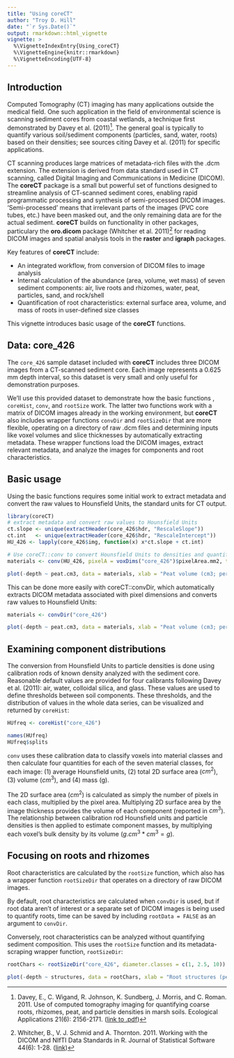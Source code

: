 ---
title: "Using coreCT"
author: "Troy D. Hill"
date: "`r Sys.Date()`"
output: rmarkdown::html_vignette
vignette: >
  %\VignetteIndexEntry{Using_coreCT}
  %\VignetteEngine{knitr::rmarkdown}
  %\VignetteEncoding{UTF-8}
---

## Introduction 

Computed Tomography (CT) imaging has many applications outside the medical field. One such application in the field of environmental science is scanning sediment cores from coastal wetlands, a technique first demonstrated by Davey et al. (2011)^[Davey, E., C. Wigand, R. Johnson, K. Sundberg, J. Morris, and C. Roman. 2011. Use of computed tomography imaging for quantifying coarse roots, rhizomes, peat, and particle densities in marsh soils. Ecological Applications 21(6): 2156-2171. 
([link to .pdf](https://www.researchgate.net/profile/Cathleen_Wigand/publication/51662596_Use_of_computed_tomography_imaging_for_quantifying_coarse_roots_rhizomes_peat_and_particle_densities_in_marsh_soils/links/545a34ce0cf2cf5164843a60.pdf))]. The general goal is typically to quantify various soil/sediment components (particles, sand, water, roots) based on their densities; see sources citing Davey et al. (2011) for specific applications.

CT scanning produces large matrices of metadata-rich files with the .dcm extension. The extension is derived from data standard used in CT scanning, called Digital Imaging and Communications in Medicine (DICOM). The **coreCT** package is a small but powerful set of functions designed to streamline analysis of CT-scanned sediment cores, enabling rapid programmatic processing and synthesis of semi-processed DICOM images. 'Semi-processed' means that irrelevant parts of the images (PVC core tubes, etc.) have been masked out, and the only remaining data are for the actual sediment. **coreCT** builds on functionality in other packages, particulary the **oro.dicom** package (Whitcher et al. 2011)^[Whitcher, B., V. J. Schmid and A. Thornton. 2011. Working with the DICOM and NIfTI Data Standards in R. Journal of Statistical Software 44(6): 1-28. 
([link](http://www.jstatsoft.org/v44/i06))] for reading DICOM images and spatial analysis tools in the **raster** and **igraph** packages.

Key features of **coreCT** include:

- An integrated workflow, from conversion of DICOM files to image analysis
- Internal calculation of the abundance (area, volume, wet mass) of seven sediment components: air, live roots and rhizomes, water, peat, particles, sand, and rock/shell
- Quantification of root characteristics: external surface area, volume, and mass of roots in user-defined size classes

This vignette introduces basic usage of the **coreCT** functions.

## Data: core_426

The <code>core_426</code> sample dataset included with **coreCT** includes three DICOM images from a CT-scanned sediment core. Each image represents a 0.625 mm depth interval, so this dataset is very small and only useful for demonstration purposes. 

We'll use this provided dataset to demonstrate how the basic functions , <code>coreHist</code>, <code>conv</code>, and <code>rootSize</code> work. The latter two functions work with a matrix of DICOM images already in the working environment, but **coreCT** also includes wrapper functions <code>convDir</code> and <code>rootSizeDir</code> that are more flexible, operating on a directory of raw .dcm files and determining inputs like voxel volumes and slice thicknesses by automatically extracting metadata. These wrapper functions load the DICOM images, extract relevant metadata, and analyze the images for components and root characteristics.

## Basic usage

Using the basic functions requires some initial work to extract metadata and convert the raw values to Hounsfield Units, the standard units for CT output.

```{r, echo = FALSE, message=FALSE, warning=FALSE, results = "hide"}
library(coreCT)
# extract metadata and convert raw values to Hounsfield Units
ct.slope <- unique(extractHeader(core_426$hdr, "RescaleSlope"))
ct.int   <- unique(extractHeader(core_426$hdr, "RescaleIntercept")) 
HU_426 <- lapply(core_426$img, function(x) x*ct.slope + ct.int)

# Use coreCT::conv to convert Hounsfield Units to densities and quantify component masses, volumes
materials <- conv(HU_426, pixelA = voxDims("core_426")$pixelArea.mm2, thickness = voxDims("core_426")$thickness.mm)

plot(-depth ~ peat.cm3, data = materials, xlab = "Peat volume (cm3; per slice)", ylab = "Depth (cm)")
```


This can be done more easily with coreCT::convDir, which automatically extracts DICOM metadata associated with pixel dimensions and converts raw values to Hounsfield Units:

```{r, message=FALSE, warning=FALSE, results = "hide"}
materials <- convDir("core_426")

plot(-depth ~ peat.cm3, data = materials, xlab = "Peat volume (cm3; per slice)", ylab = "Depth (cm)")
```


## Examining component distributions
 
The conversion from Hounsfield Units to particle densities is done using calibration rods of known density analyzed with the sediment core. Reasonable default values are provided for four calibrants following Davey et al. (2011): air, water, colloidal silica, and glass. These values are used to define thresholds between soil components. These thresholds, and the distribution of values in the whole data series, can be visualized and returned by <code>coreHist</code>:


```{r, message=FALSE, warning=FALSE}
HUfreq <- coreHist("core_426")

names(HUfreq)
HUfreq$splits
```


<code>conv</code> uses these calibration data to classify voxels into material classes and then calculate four quantities for each of the seven material classes, for each image: (1) average Hounsfield units, (2) total 2D surface area ($cm^2$), (3) volume ($cm^3$), and (4) mass (g). 

The 2D surface area ($cm^2$) is calculated as simply the number of pixels in each class, multiplied by the pixel area. Multiplying 2D surface area by the image thickness provides the volume of each component (reported in $cm^3$). The relationship between calibration rod Hounsfield units and particle densities is then applied to estimate component masses, by multiplying each voxel's bulk density by its volume ($g.cm^3 * cm^3 = g$).


## Focusing on roots and rhizomes


Root characteristics are calculated by the <code>rootSize</code> function, which also has a wrapper function <code>rootSizeDir</code> that operates on a directory of raw DICOM images.

By default, root characteristics are calculated when <code>convDir</code> is used, but if root data aren't of interest or a separate set of DICOM images is being used to quantify roots, time can be saved by including <code>rootData = FALSE</code> as an argument to <code>convDir</code>.

Conversely, root characteristics can be analyzed without quantifying sediment composition. This uses the <code>rootSize</code> function and its metadata-scraping wrapper function, <code>rootSizeDir</code>:


```{r, message=FALSE, warning=FALSE, results = "hide"}
rootChars <- rootSizeDir("core_426", diameter.classes = c(1, 2.5, 10))

plot(-depth ~ structures, data = rootChars, xlab = "Root structures (per slice)", ylab = "Depth (cm)")
```

